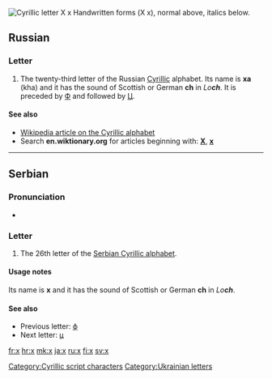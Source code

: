 [[File:Cyrillic H.png|thumb|right|Cyrillic letter '''Х х'''<br/>
[[File:23-Russian alphabet-Х х.svg|thumb|Handwritten forms]]
{{Cyrillic character info|hex=445|name=CYRILLIC SMALL LETTER HA}}
(''Х х''), normal above, italics below.]]
{{also|Appendix:Variations of "x"}}
==Russian==

===Letter===
{{infl|ru|letter|lower case||upper case|Х}}

# The twenty-third letter of the Russian [[Cyrillic]] alphabet. Its name is '''ха''' (kha) and it has the sound of Scottish or German '''ch''' in ''Lo'''ch'''''. It is preceded by [[ф|Ф]] and followed by [[ц|Ц]].

====See also====
* [[w:Cyrillic alphabet|Wikipedia article on the Cyrillic alphabet]]
* Search '''en.wiktionary.org''' for articles beginning with: '''[http://en.wiktionary.org/w/index.php?title=Special%3AAllpages&from=%D0%A5&namespace=0 Х]''', '''[http://en.wiktionary.org/w/index.php?title=Special%3AAllpages&from=%D1%85&namespace=0 х]'''

----

==Serbian==

===Pronunciation===
* {{qualifier|phoneme}} {{IPA|/x/|lang=sr}}

===Letter===
{{infl|sr|letter|lower case||upper case|Х}}

# The 26th letter of the [[Serbian Cyrillic alphabet]].

====Usage notes====
Its name is '''х''' and it has the sound of Scottish or German '''ch''' in ''Lo'''ch'''''.

====See also====
* Previous letter: [[ф#Serbian|ф]]
* Next letter: [[ц#Serbian|ц]]

[[Category:Cyrillic script characters]]
[[Category:Ukrainian letters]]

[[fr:х]]
[[hr:х]]
[[mk:х]]
[[ja:х]]
[[ru:х]]
[[fi:х]]
[[sv:х]]